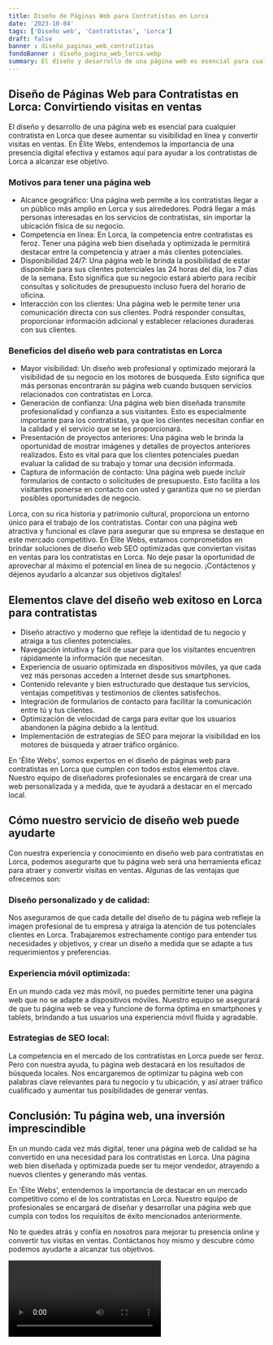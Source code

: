 ```yaml
---
title: Diseño de Páginas Web para Contratistas en Lorca
date: '2023-10-04'
tags: ['Diseño web', 'Contratistas', 'Lorca']
draft: false
banner : diseño_paginas_web_contratistas
fondoBanner : diseño_pagina_web_lorca.webp
summary: El diseño y desarrollo de una página web es esencial para cualquier contratista en Lorca que desee aumentar su visibilidad en línea y convertir visitas en ventas. En Élite Webs, entendemos la importancia de una presencia digital efectiva y estamos aquí para ayudar a los contratistas de Lorca a alcanzar ese objetivo.
---
```


## Diseño de Páginas Web para Contratistas en Lorca: Convirtiendo visitas en ventas

El diseño y desarrollo de una página web es esencial para cualquier contratista en Lorca que desee aumentar su visibilidad en línea y convertir visitas en ventas. En Élite Webs, entendemos la importancia de una presencia digital efectiva y estamos aquí para ayudar a los contratistas de Lorca a alcanzar ese objetivo.

### Motivos para tener una página web

- Alcance geográfico: Una página web permite a los contratistas llegar a un público más amplio en Lorca y sus alrededores. Podrá llegar a más personas interesadas en los servicios de contratistas, sin importar la ubicación física de su negocio.
- Competencia en línea: En Lorca, la competencia entre contratistas es feroz. Tener una página web bien diseñada y optimizada le permitirá destacar entre la competencia y atraer a más clientes potenciales.
- Disponibilidad 24/7: Una página web le brinda la posibilidad de estar disponible para sus clientes potenciales las 24 horas del día, los 7 días de la semana. Esto significa que su negocio estará abierto para recibir consultas y solicitudes de presupuesto incluso fuera del horario de oficina.
- Interacción con los clientes: Una página web le permite tener una comunicación directa con sus clientes. Podrá responder consultas, proporcionar información adicional y establecer relaciones duraderas con sus clientes.

### Beneficios del diseño web para contratistas en Lorca

- Mayor visibilidad: Un diseño web profesional y optimizado mejorará la visibilidad de su negocio en los motores de búsqueda. Esto significa que más personas encontrarán su página web cuando busquen servicios relacionados con contratistas en Lorca.
- Generación de confianza: Una página web bien diseñada transmite profesionalidad y confianza a sus visitantes. Esto es especialmente importante para los contratistas, ya que los clientes necesitan confiar en la calidad y el servicio que se les proporcionará.
- Presentación de proyectos anteriores: Una página web le brinda la oportunidad de mostrar imágenes y detalles de proyectos anteriores realizados. Esto es vital para que los clientes potenciales puedan evaluar la calidad de su trabajo y tomar una decisión informada.
- Captura de información de contacto: Una página web puede incluir formularios de contacto o solicitudes de presupuesto. Esto facilita a los visitantes ponerse en contacto con usted y garantiza que no se pierdan posibles oportunidades de negocio.

Lorca, con su rica historia y patrimonio cultural, proporciona un entorno único para el trabajo de los contratistas. Contar con una página web atractiva y funcional es clave para asegurar que su empresa se destaque en este mercado competitivo. En Élite Webs, estamos comprometidos en brindar soluciones de diseño web SEO optimizadas que conviertan visitas en ventas para los contratistas en Lorca. No deje pasar la oportunidad de aprovechar al máximo el potencial en línea de su negocio. ¡Contáctenos y déjenos ayudarlo a alcanzar sus objetivos digitales!

<GifSeo />

<Cta />

## Elementos clave del diseño web exitoso en Lorca para contratistas

- Diseño atractivo y moderno que refleje la identidad de tu negocio y atraiga a tus clientes potenciales.
- Navegación intuitiva y fácil de usar para que los visitantes encuentren rápidamente la información que necesitan.
- Experiencia de usuario optimizada en dispositivos móviles, ya que cada vez más personas acceden a Internet desde sus smartphones.
- Contenido relevante y bien estructurado que destaque tus servicios, ventajas competitivas y testimonios de clientes satisfechos.
- Integración de formularios de contacto para facilitar la comunicación entre tú y tus clientes.
- Optimización de velocidad de carga para evitar que los usuarios abandonen la página debido a la lentitud.
- Implementación de estrategias de SEO para mejorar la visibilidad en los motores de búsqueda y atraer tráfico orgánico.

En 'Élite Webs', somos expertos en el diseño de páginas web para contratistas en Lorca que cumplen con todos estos elementos clave. Nuestro equipo de diseñadores profesionales se encargará de crear una web personalizada y a medida, que te ayudará a destacar en el mercado local.

## Cómo nuestro servicio de diseño web puede ayudarte

Con nuestra experiencia y conocimiento en diseño web para contratistas en Lorca, podemos asegurarte que tu página web será una herramienta eficaz para atraer y convertir visitas en ventas. Algunas de las ventajas que ofrecemos son:

### Diseño personalizado y de calidad:
Nos aseguramos de que cada detalle del diseño de tu página web refleje la imagen profesional de tu empresa y atraiga la atención de tus potenciales clientes en Lorca. Trabajaremos estrechamente contigo para entender tus necesidades y objetivos, y crear un diseño a medida que se adapte a tus requerimientos y preferencias.

### Experiencia móvil optimizada:
En un mundo cada vez más móvil, no puedes permitirte tener una página web que no se adapte a dispositivos móviles. Nuestro equipo se asegurará de que tu página web se vea y funcione de forma óptima en smartphones y tablets, brindando a tus usuarios una experiencia móvil fluida y agradable.

### Estrategias de SEO local:
La competencia en el mercado de los contratistas en Lorca puede ser feroz. Pero con nuestra ayuda, tu página web destacará en los resultados de búsqueda locales. Nos encargaremos de optimizar tu página web con palabras clave relevantes para tu negocio y tu ubicación, y así atraer tráfico cualificado y aumentar tus posibilidades de generar ventas.

## Conclusión: Tu página web, una inversión imprescindible

En un mundo cada vez más digital, tener una página web de calidad se ha convertido en una necesidad para los contratistas en Lorca. Una página web bien diseñada y optimizada puede ser tu mejor vendedor, atrayendo a nuevos clientes y generando más ventas.

En 'Élite Webs', entendemos la importancia de destacar en un mercado competitivo como el de los contratistas en Lorca. Nuestro equipo de profesionales se encargará de diseñar y desarrollar una página web que cumpla con todos los requisitos de éxito mencionados anteriormente.

No te quedes atrás y confía en nosotros para mejorar tu presencia online y convertir tus visitas en ventas. Contáctanos hoy mismo y descubre cómo podemos ayudarte a alcanzar tus objetivos.

<Video />

<CtaBot job='Contratistas' city='Lorca'/>

<Gmaps query='Lorca+españa+maps' />